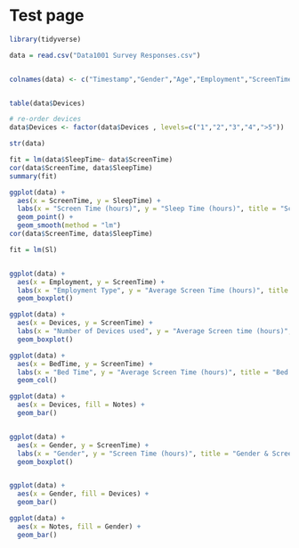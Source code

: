 # Test page

```r
library(tidyverse)
```


```r

data = read.csv("Data1001 Survey Responses.csv")


colnames(data) <- c("Timestamp","Gender","Age","Employment","ScreenTime","SleepTime","Devices","StudyTime","BedTime","Notes")


table(data$Devices)

# re-order devices
data$Devices <- factor(data$Devices , levels=c("1","2","3","4",">5"))

str(data)

fit = lm(data$SleepTime~ data$ScreenTime)
cor(data$ScreenTime, data$SleepTime)
summary(fit)

ggplot(data) +
  aes(x = ScreenTime, y = SleepTime) +
  labs(x = "Screen Time (hours)", y = "Sleep Time (hours)", title = "Screen Time & Sleep Time") +
  geom_point() +
  geom_smooth(method = "lm")
cor(data$ScreenTime, data$SleepTime)

fit = lm(Sl)


ggplot(data) +
  aes(x = Employment, y = ScreenTime) +
  labs(x = "Employment Type", y = "Average Screen Time (hours)", title = "Screen time & Employment Type") +
  geom_boxplot()

ggplot(data) +
  aes(x = Devices, y = ScreenTime) +
  labs(x = "Number of Devices used", y = "Average Screen time (hours)", title = "Screen time & Number of Devices used") +
  geom_boxplot()

ggplot(data) +
  aes(x = BedTime, y = ScreenTime) +
  labs(x = "Bed Time", y = "Average Screen Time (hours)", title = "Bed Time and Screen Time") +
  geom_col()

ggplot(data) +
  aes(x = Devices, fill = Notes) +
  geom_bar()


ggplot(data) +
  aes(x = Gender, y = ScreenTime) +
  labs(x = "Gender", y = "Screen Time (hours)", title = "Gender & Screen Time") +
  geom_boxplot()


ggplot(data) + 
  aes(x = Gender, fill = Devices) +
  geom_bar()

ggplot(data) +
  aes(x = Notes, fill = Gender) +
  geom_bar()


```

